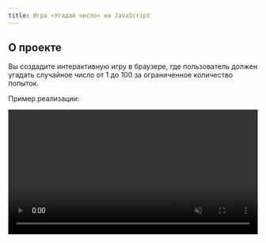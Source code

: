 ```yaml
---
title: Игра «Угадай число» на JavaScript
---
```


## О проекте  

Вы создадите интерактивную игру в браузере, где пользователь должен угадать случайное число от 1 до 100 за ограниченное количество попыток.

Пример реализации:

<video playsinline autoplay muted loop width="100%" src="/videos/practice/guess-number.mp4" type="video/mp4" />

## Идея  

Вам нужно написать скрипт, который реализует полный игровой процесс: генерация числа, запрос ввода, проверка, вывод подсказок и финальный результат. Вы будете использовать только стандартные средства JavaScript: prompt, alert, циклы и условия.

Если вы не знаете, как работает та или иная часть кода — вы можете найти информацию самостоятельно по ссылкам в разделе «Полезные ссылки».

## Необходимые знания  

- Работа с переменными
- Условия
- Цикл while
- Приведение типов
- Строковые методы
- Функции prompt() и alert()
- Генерация случайных чисел (Math.random(), Math.floor())

> Ссылки на необходимые знания — внизу страницы.

## Структура  

- index.html
- script.js

## Вёрстка  

Создайте HTML-файл у себя на компьютере и скопируйте вёрстку проекта:  

```html
<!DOCTYPE html>
<html lang="ru">
  
<!DOCTYPE html>
<html lang="ru">

<head>
  <meta charset="UTF-8">
  <meta name="viewport" content="width=device-width, initial-scale=1.0">
  <title>Игра «Угадай число»</title>
</head>

<body style="display: flex; flex-direction: column; justify-content: center; align-items: center; height: 100vh; font-family: Arial, Helvetica, sans-serif; background-color: cornsilk;">
  <h1>
    Игра «Угадай число»
  </h1>
  <p>Обновите страницу, чтобы начать заново</p>
  <script src="script.js"></script>
</body>

</html>
```

## Инструкция

### Шаг 1: Загадайте случайное число от 1 до 100  
Сначала нужно выбрать случайное число от 1 до 100. Это число будет загадано компьютером, и игрок должен его угадать.

Для этого используйте комбинацию функций [`Math.random()`](#полезные-ссылки) и [`Math.floor()`](#полезные-ссылки).

- `Math.random()` создаёт случайное число от 0 до 1.
- Умножая его на 100, мы получаем диапазон от 0 до 99.
- Добавляя 1, мы получаем диапазон от 1 до 100.
- `Math.floor()` округляет число вниз до целого.

[Создайте переменную](#полезные-ссылки) `secretNumber` и присвойте ей это значение.

<details>
<summary>Показать код</summary>

```javascript
let secretNumber = Math.floor(Math.random() * 100) + 1;
```

</details>

### Шаг 2: Установите максимальное количество попыток  
Чтобы сделать игру интереснее, добавьте ограничение на количество попыток. Например, 10.

Так как это число не меняется, лучше использовать `const`.

<details>
<summary>Показать код</summary>

```javascript
const maxAttempts = 10;
```

</details>

### Шаг 3: Подготовьте переменные для хранения данных  
Создайте несколько переменных, которые помогут вам управлять игрой:
- `attempts` — счётчик попыток. Начинается с 0.
- `guessedCorrectly` — [флаг](#полезные-ссылки), показывающий, угадал ли пользователь. По умолчанию `false`.
- `guessesHistory` — строка, которая будет содержать список всех введённых чисел.

Эти переменные нужны, чтобы отслеживать состояние игры и давать пользователю обратную связь.

<details>
<summary>Показать код</summary>

```javascript
let attempts = 0;
let guessedCorrectly = false;
let guessesHistory = '';
```

</details>

### Шаг 4: Создайте основной игровой цикл  
Теперь вы напишете цикл, в котором будут происходить все действия игры.

Используйте цикл [`while`](#полезные-ссылки). Он будет работать, пока количество попыток меньше максимального.

Внутри цикла:
1. Запрашивайте число через [`prompt()`]  
   - Сообщение должно показывать:
     - Текст задачи
     - Оставшееся количество попыток
     - Историю введённых чисел
2. Проверяйте, нажата ли кнопка «Отмена»  
   - Если да — выведите сообщение и прервите игру
3. Преобразуйте ввод в число  
   - Используйте [`Number(input)`](#полезные-ссылки)
4. Проверяйте корректность ввода  
   - Если введено не число или вне диапазона 1–100 — покажите ошибку
5. Проверяйте, не вводилось ли это число ранее  
   - Используйте метод [`includes()`](#полезные-ссылки) для строки `guessesHistory`
6. Добавляйте число в историю  
   - Если это не первое число, добавьте перед ним запятую и пробел
7. Увеличивайте счётчик попыток  
   - После каждой успешной попытки увеличивайте `attempts` на 1
8. Сравнивайте число с загаданным  
   - Если меньше — сообщите, что загаданное число больше
   - Если больше — сообщите, что загаданное число меньше
   - Если равно — пометьте, что пользователь угадал, и завершите цикл

<details>
<summary>Показать код</summary>

```javascript
while (attempts < maxAttempts) {
    let input = prompt(
        'Угадайте число от 1 до 100.\n' +
        'У вас осталось ' + (maxAttempts - attempts) + ' попыток.\n' +
        'Введённые числа: ' + guessesHistory
    );

    if (input === null) {
        alert('Игра прервана пользователем.');
        break;
    }

    let guess = Number(input);

    if (isNaN(guess) || guess < 1 || guess > 100) {
        alert('Введите число от 1 до 100!');
        continue;
    }

    if (guessesHistory.includes(String(guess))) {
        alert('Вы уже вводили это число. Попробуйте другое.');
        continue;
    }

    guessesHistory += (guessesHistory ? ', ' : '') + guess;
    attempts++;

    if (guess < secretNumber) {
        alert('Загаданное число больше!');
    } else if (guess > secretNumber) {
        alert('Загаданное число меньше!');
    } else {
        guessedCorrectly = true;
        break;
    }
}
```

</details>

### Шаг 5: Выведите результат игры  
После окончания цикла проверьте, угадал ли пользователь число.

Если `guessedCorrectly` равно `true`:
- Покажите поздравление с количеством попыток

Если нет:
- Сообщите, какое было число

<details>
<summary>Показать код</summary>

```javascript
if (guessedCorrectly) {
    alert('🎉 Поздравляем! Вы угадали число "' + secretNumber + '" за ' + attempts + ' попыток!');
} else {
    alert('😢 Вы не угадали. Загаданным числом было: ' + secretNumber);
}
```

</details>

## Результат  
Когда вы выполните все шаги правильно, у вас будет работающая игра:
- Игрок видит историю своих вводов
- Получает подсказки после каждой попытки
- Не может ввести одно и то же число дважды
- В конце получает красивое сообщение о победе или проигрыше

<details>
<summary>Показать полный рабочий код</summary>

```javascript
// Загадываем случайное число от 1 до 100
let secretNumber = Math.floor(Math.random() * 100) + 1;

// Максимальное количество попыток
const maxAttempts = 10;

// Счётчик попыток
let attempts = 0;

// Переменная для угаданного числа
let guessedCorrectly = false;

// История введённых чисел (опционально)
let guessesHistory = '';

// Основной цикл игры
while (attempts < maxAttempts) {
    let input = prompt(
        'Угадайте число от 1 до 100.\n' +
        'У вас осталось ' + (maxAttempts - attempts) + ' попыток.\n' +
        'Введённые числа: ' + guessesHistory
    );

    // Проверяем, не прервал ли пользователь игру
    if (input === null) {
        alert('Игра прервана пользователем.');
        break;
    }

    let guess = Number(input);

    // Проверяем корректность ввода
    if (isNaN(guess) || guess < 1 || guess > 100) {
        alert('Введите число от 1 до 100!');
        continue;
    }

    // Проверяем повторный ввод числа
    if (guessesHistory.includes(String(guess))) {
        alert('Вы уже вводили это число. Попробуйте другое.');
        continue;
    }

    guessesHistory += (guessesHistory ? ', ' : '') + guess;
    attempts++;

    // Сравниваем с загаданным числом
    if (guess < secretNumber) {
        alert('Загаданное число больше!');
    } else if (guess > secretNumber) {
        alert('Загаданное число меньше!');
    } else {
        guessedCorrectly = true;
        break; // Выходим из цикла, если угадали
    }
}

// Вывод результата
if (guessedCorrectly) {
    alert('🎉 Поздравляем! Вы угадали число "' + secretNumber + '" за ' + attempts + ' попыток!');
} else {
    alert('😢 Вы не угадали. Загаданным числом было: ' + secretNumber);
}
```

</details>

## Полезные ссылки  

:::tip[Дополнительно]

- <a href="https://learn.javascript.ru/variables" target="_blank" rel="noopener noreferrer">Переменные</a> <CustomBadge text="Javascript.ru" />

- <a href="https://doka.guide/js/while/" target="_blank" rel="noopener noreferrer">while</a> <CustomBadge text="Дока" />

- <a href="https://learn.javascript.ru/ifelse" target="_blank" rel="noopener noreferrer">Условное ветвление: if, '?'</a> <CustomBadge text="Javascript.ru" />

- <a href="https://learn.javascript.ru/operators" target="_blank" rel="noopener noreferrer">Базовые операторы, математика</a> <CustomBadge text="Javascript.ru" />

- <a href="https://doka.guide/js/math-random/" target="_blank" rel="noopener noreferrer">Math.random()</a> <CustomBadge text="Дока" />

- <a href="https://code.mu/ru/javascript/manual/math/Math.floor/" target="_blank" rel="noopener noreferrer">Метод Math.floor</a> <CustomBadge text="Трепачёв Дмитрий" />

- <a href="https://code.mu/ru/javascript/book/prime/loops/flags/" target="_blank" rel="noopener noreferrer">Работа с флагами в JavaScript</a> <CustomBadge text="Трепачёв Дмитрий" />

- <a href="https://doka.guide/js/prompt/" target="_blank" rel="noopener noreferrer">prompt()</a> <CustomBadge text="Дока" />

- <a href="https://doka.guide/js/alert/" target="_blank" rel="noopener noreferrer">alert()</a> <CustomBadge text="Дока" />

- <a href="https://learn.javascript.ru/type-conversions" target="_blank" rel="noopener noreferrer">Преобразование типов</a> <CustomBadge text="Javascript.ru" />

- <a href="https://doka.guide/js/includes/" target="_blank" rel="noopener noreferrer">.includes()</a> <CustomBadge text="Дока" />

- <a href="https://developer.mozilla.org/ru/docs/Web/JavaScript/Reference/Global_Objects/isNaN" target="_blank" rel="noopener noreferrer">isNaN</a> <CustomBadge text="MDN" />

:::   